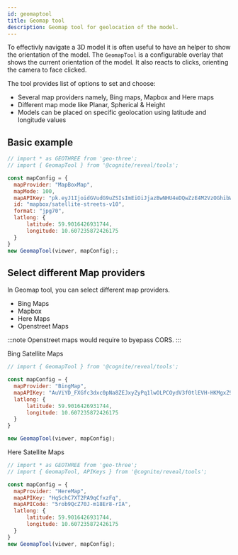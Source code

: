 ```yaml
---
id: geomaptool
title: Geomap tool
description: Geomap tool for geolocation of the model.
---
```



To effectivly navigate a 3D model it is often useful to have an helper to show the orientation of the model. The `GeomapTool` is
a configurable overlay that shows the current orientation of the model. It also reacts to clicks, orienting the camera to face
clicked.

The tool provides list of options to set and choose:
- Several map providers namely, Bing maps, Mapbox and Here maps
- Different map mode like Planar, Spherical & Height 
- Models can be placed on specific geolocation using latitude and longitude values

<DemoWrapper name="Cognite3DViewerDemo" />

## Basic example

```jsx runnable
// import * as GEOTHREE from 'geo-three';
// import { GeomapTool } from '@cognite/reveal/tools';

const mapConfig = {
  mapProvider: "MapBoxMap",
  mapMode: 100,
  mapAPIKey: "pk.eyJ1IjoidGVudG9uZSIsImEiOiJjazBwNHU4eDQwZzE4M2VzOGhibWY5NXo5In0.8xpF1DEcT6Y4000vNhjj1g",
  id: "mapbox/satellite-streets-v10",
  format: "jpg70",
  latlong: {
      latitude: 59.9016426931744,
      longitude: 10.607235872426175
  }
}
new GeomapTool(viewer, mapConfig);;
```

## Select different Map providers

In Geomap tool, you can select different map providers.
- Bing Maps
- Mapbox
- Here Maps
- Openstreet Maps

:::note
Openstreet maps would require to byepass CORS.
:::

Bing Satellite Maps

```jsx runnable
// import { GeomapTool } from '@cognite/reveal/tools';

const mapConfig = {
  mapProvider: "BingMap",
  mapAPIKey: "AuViYD_FXGfc3dxc0pNa8ZEJxyZyPq1lwOLPCOydV3f0tlEVH-HKMgxZ9ilcRj-T",
  latlong: {
      latitude: 59.9016426931744,
      longitude: 10.607235872426175
  }
}

new GeomapTool(viewer, mapConfig);
```

Here Satellite Maps

```jsx runnable
// import * as GEOTHREE from 'geo-three';
// import { GeomapTool, APIKeys } from '@cognite/reveal/tools';

const mapConfig = {
  mapProvider: "HereMap",
  mapAPIKey: "HqSchC7XT2PA9qCfxzFq",
  mapAPICode: "5rob9QcZ70J-m18Er8-rIA",
  latlong: {
      latitude: 59.9016426931744,
      longitude: 10.607235872426175
  }
}
new GeomapTool(viewer, mapConfig);
```
